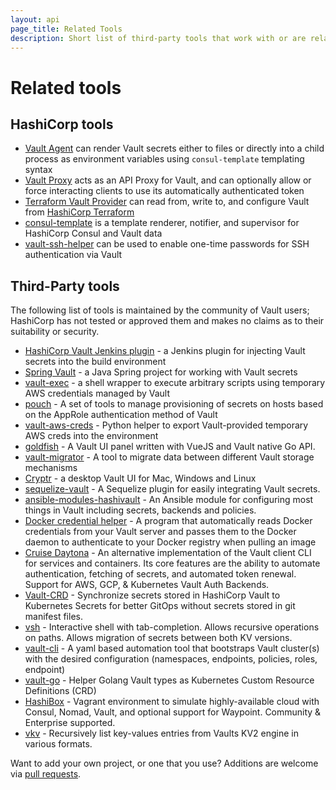 ```yaml
---
layout: api
page_title: Related Tools
description: Short list of third-party tools that work with or are related to Vault.
---
```


# Related tools

## HashiCorp tools

- [Vault Agent](/vault/docs/agent-and-proxy/agent) can render Vault secrets either to files or directly into a child process as environment variables using `consul-template` templating syntax
- [Vault Proxy](/vault/docs/agent-and-proxy/proxy) acts as an API Proxy for Vault, and can optionally allow or force interacting clients to use its automatically authenticated token
- [Terraform Vault Provider](https://registry.terraform.io/providers/hashicorp/vault/latest/docs) can read from, write to, and configure Vault from [HashiCorp Terraform](https://www.terraform.io/)
- [consul-template](https://github.com/hashicorp/consul-template) is a template renderer, notifier, and supervisor for HashiCorp Consul and Vault data
- [vault-ssh-helper](https://github.com/hashicorp/vault-ssh-helper) can be used to enable one-time passwords for SSH authentication via Vault

## Third-Party tools

The following list of tools is maintained by the community of Vault users; HashiCorp has not tested or approved them and makes no claims as to their suitability or security.

- [HashiCorp Vault Jenkins plugin](https://plugins.jenkins.io/hashicorp-vault-plugin) - a Jenkins plugin for injecting Vault secrets into the build environment
- [Spring Vault](http://projects.spring.io/spring-vault/) - a Java Spring project for working with Vault secrets
- [vault-exec](https://github.com/kmanning/vault_exec) - a shell wrapper to execute arbitrary scripts using temporary AWS credentials managed by Vault
- [pouch](https://github.com/tuenti/pouch) - A set of tools to manage provisioning of secrets on hosts based on the AppRole authentication method of Vault
- [vault-aws-creds](https://github.com/jantman/vault-aws-creds) - Python helper to export Vault-provided temporary AWS creds into the environment
- [goldfish](https://github.com/Caiyeon/goldfish) - A Vault UI panel written with VueJS and Vault native Go API.
- [vault-migrator](https://github.com/nebtex/vault-migrator) - A tool to migrate data between different Vault storage mechanisms
- [Cryptr](https://github.com/adobe/cryptr) - a desktop Vault UI for Mac, Windows and Linux
- [sequelize-vault](https://github.com/linyows/sequelize-vault) - A Sequelize plugin for easily integrating Vault secrets.
- [ansible-modules-hashivault](https://github.com/TerryHowe/ansible-modules-hashivault) - An Ansible module for configuring most things in Vault including secrets, backends and policies.
- [Docker credential helper](https://github.com/morningconsult/docker-credential-vault-login) - A program that automatically reads Docker credentials from your Vault server and passes them to the Docker daemon to authenticate to your Docker registry when pulling an image
- [Cruise Daytona](https://github.com/cruise-automation/daytona) - An alternative implementation of the Vault client CLI for services and containers. Its core features are the ability to automate authentication, fetching of secrets, and automated token renewal. Support for AWS, GCP, & Kubernetes Vault Auth Backends.
- [Vault-CRD](https://vault.koudingspawn.de/) - Synchronize secrets stored in HashiCorp Vault to Kubernetes Secrets for better GitOps without secrets stored in git manifest files.
- [vsh](https://github.com/fishi0x01/vsh) - Interactive shell with tab-completion. Allows recursive operations on paths. Allows migration of secrets between both KV versions.
- [vault-cli](https://github.com/IBM/vault-cli) - A yaml based automation tool that bootstraps Vault cluster(s) with the desired configuration (namespaces, endpoints, policies, roles, endpoint)
- [vault-go](https://github.com/IBM/vault-go) - Helper Golang Vault types as Kubernetes Custom Resource Definitions (CRD)
- [HashiBox](https://github.com/nunchistudio/hashibox) - Vagrant environment to simulate highly-available cloud with Consul, Nomad, Vault, and optional support for Waypoint. Community & Enterprise supported.
- [vkv](https://github.com/FalcoSuessgott/vkv) - Recursively list key-values entries from Vaults KV2 engine in various formats.

Want to add your own project, or one that you use? Additions are welcome via [pull requests](https://github.com/lf-edge/openbao/blob/main/website/content/api-docs/relatedtools.mdx).
